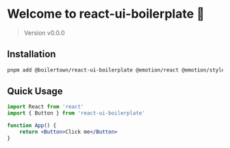 
<Meta title="Overview/Introduction" />

# Welcome to react-ui-boilerplate 🎉

> Version v0.0.0

## Installation

```sh
pnpm add @boilertown/react-ui-boilerplate @emotion/react @emotion/styled
```

## Quick Usage

```jsx
import React from 'react'
import { Button } from 'react-ui-boilerplate'

function App() {
	return <Button>Click me</Button>
}
```
